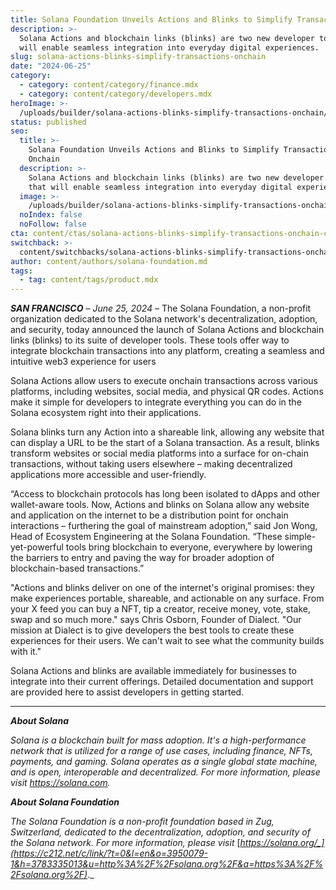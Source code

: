```yaml
---
title: Solana Foundation Unveils Actions and Blinks to Simplify Transactions Onchain
description: >-
  Solana Actions and blockchain links (blinks) are two new developer tools that
  will enable seamless integration into everyday digital experiences.
slug: solana-actions-blinks-simplify-transactions-onchain
date: "2024-06-25"
category:
  - category: content/category/finance.mdx
  - category: content/category/developers.mdx
heroImage: >-
  /uploads/builder/solana-actions-blinks-simplify-transactions-onchain/857a374859a54292b87a3b4f08ff2092.jpg
status: published
seo:
  title: >-
    Solana Foundation Unveils Actions and Blinks to Simplify Transactions
    Onchain
  description: >-
    Solana Actions and blockchain links (blinks) are two new developer tools
    that will enable seamless integration into everyday digital experiences.
  image: >-
    /uploads/builder/solana-actions-blinks-simplify-transactions-onchain/857a374859a54292b87a3b4f08ff2092.jpg
  noIndex: false
  noFollow: false
cta: content/ctas/solana-actions-blinks-simplify-transactions-onchain-cta.mdx
switchback: >-
  content/switchbacks/solana-actions-blinks-simplify-transactions-onchain-switchback.mdx
author: content/authors/solana-foundation.md
tags:
  - tag: content/tags/product.mdx
---
```


**_SAN FRANCISCO_** _– June 25, 2024_ – The Solana Foundation, a non-profit organization dedicated to the Solana network's decentralization, adoption, and security, today announced the launch of Solana Actions and blockchain links (blinks) to its suite of developer tools. These tools offer way to integrate blockchain transactions into any platform, creating a seamless and intuitive web3 experience for users

Solana Actions allow users to execute onchain transactions across various platforms, including websites, social media, and physical QR codes. Actions make it simple for developers to integrate everything you can do in the Solana ecosystem right into their applications.

Solana blinks turn any Action into a shareable link, allowing any website that can display a URL to be the start of a Solana transaction. As a result, blinks transform websites or social media platforms into a surface for on-chain transactions, without taking users elsewhere – making decentralized applications more accessible and user-friendly.

“Access to blockchain protocols has long been isolated to dApps and other wallet-aware tools. Now, Actions and blinks on Solana allow any website and application on the internet to be a distribution point for onchain interactions – furthering the goal of mainstream adoption,” said Jon Wong, Head of Ecosystem Engineering at the Solana Foundation. “These simple-yet-powerful tools bring blockchain to everyone, everywhere by lowering the barriers to entry and paving the way for broader adoption of blockchain-based transactions.”

"Actions and blinks deliver on one of the internet's original promises: they make experiences portable, shareable, and actionable on any surface. From your X feed you can buy a NFT, tip a creator, receive money, vote, stake, swap and so much more." says Chris Osborn, Founder of Dialect. "Our mission at Dialect is to give developers the best tools to create these experiences for their users. We can't wait to see what the community builds with it."

Solana Actions and blinks are available immediately for businesses to integrate into their current offerings. Detailed documentation and support are provided here to assist developers in getting started.

---

**_About Solana_**

_Solana is a blockchain built for mass adoption. It's a high-performance network that is utilized for a range of use cases, including finance, NFTs, payments, and gaming. Solana operates as a single global state machine, and is open, interoperable and decentralized. For more information, please visit_ [_https://solana.com_](https://c212.net/c/link/?t=0&l=en&o=3950079-1&h=1109054100&u=http%3A%2F%2Fsolana.com%2F&a=https%3A%2F%2Fsolana.com)_._

**_About Solana Foundation_**

_The Solana Foundation is a non-profit foundation based in Zug, Switzerland, dedicated to the decentralization, adoption, and security of the Solana network. For more information, please visit_ [_https://solana.org/_](https://c212.net/c/link/?t=0&l=en&o=3950079-1&h=3783335013&u=http%3A%2F%2Fsolana.org%2F&a=https%3A%2F%2Fsolana.org%2F)_._
